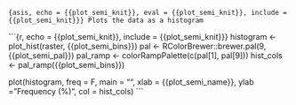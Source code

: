 ```{asis, echo = {{plot_semi_knit}}, eval = {{plot_semi_knit}}, include = {{plot_semi_knit}}}
Plots the data as a histogram
```

```{r, echo = {{plot_semi_knit}}, include = {{plot_semi_knit}}}
histogram <- plot_hist(raster, {{plot_semi_bins}})
pal <- RColorBrewer::brewer.pal(9, {{plot_semi_pal}})
pal_ramp <- colorRampPalette(c(pal[1], pal[9]))
hist_cols <- pal_ramp({{plot_semi_bins}})

plot(histogram, freq = F, main = "", xlab = {{plot_semi_name}}, ylab = "Frequency (%)", col = hist_cols)
```
